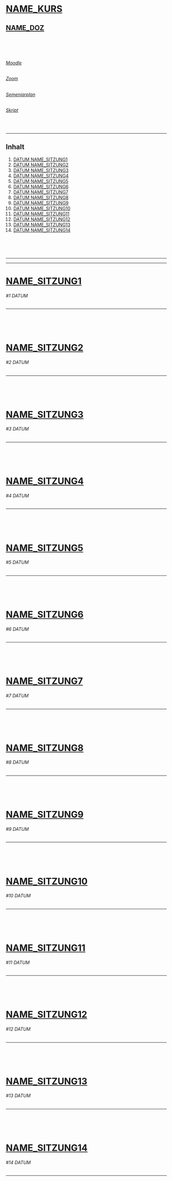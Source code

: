 
# [NAME_KURS](hispos) 

## [NAME_DOZ](hispos)



<br/>
<br/>
<br/>

###### [Moodle](link)

###### [Zoom](link)

###### [Semeniarplan](.pdf)


###### [Skript](.pdf)

<br/>

____________________________________________________________________________________________________________________________________________________________________________________________________________________________________________________________________



## Inhalt
1.  [DATUM NAME_SITZUNG1](#eins)
2.  [DATUM NAME_SITZUNG2](#zwei)
3.  [DATUM NAME_SITZUNG3](#drei)
4.  [DATUM NAME_SITZUNG4](#vier)
5.  [DATUM NAME_SITZUNG5](#fünf)
6.  [DATUM NAME_SITZUNG6](#sechs)
7.  [DATUM NAME_SITZUNG7](#sieben)
8.  [DATUM NAME_SITZUNG8](#acht)
9.  [DATUM NAME_SITZUNG9](#neun)
10. [DATUM NAME_SITZUNG10](#zehn)
11. [DATUM NAME_SITZUNG11](#elf)
12. [DATUM NAME_SITZUNG12](#zwölf)
13. [DATUM NAME_SITZUNG13](#dreizehn)
14. [DATUM NAME_SITZUNG14](#vierzehn)

<br/>
<br/>
<br/>

---

---

#  [NAME_SITZUNG1](link) <a name="eins"></a>

###### #1 DATUM




























____________________________________________________________________________________________________________________________________________________________________________________________________________________________________________________________________

<br/>
<br/>
<br/>



# [NAME_SITZUNG2](link) <a name="zwei"></a>

###### #2 DATUM






















____________________________________________________________________________________________________________________________________________________________________________________________________________________________________________________________________

<br/>
<br/>
<br/>


# [NAME_SITZUNG3](link) <a name="drei"></a>

###### #3 DATUM

























____________________________________________________________________________________________________________________________________________________________________________________________________________________________________________________________________

<br/>
<br/>
<br/>

# [NAME_SITZUNG4](link) <a name="vier"></a>

###### #4 DATUM






























____________________________________________________________________________________________________________________________________________________________________________________________________________________________________________________________________

<br/>
<br/>
<br/>

# [NAME_SITZUNG5](link) <a name="fünf"></a>

###### #5 DATUM
































____________________________________________________________________________________________________________________________________________________________________________________________________________________________________________________________________

<br/>
<br/>
<br/>

# [NAME_SITZUNG6](link) <a name="sechs"></a>

###### #6 DATUM



























____________________________________________________________________________________________________________________________________________________________________________________________________________________________________________________________________

<br/>
<br/>
<br/>

# [NAME_SITZUNG7](link) <a name="sieben"></a>

###### #7 DATUM
























____________________________________________________________________________________________________________________________________________________________________________________________________________________________________________________________________

<br/>
<br/>
<br/>

# [NAME_SITZUNG8](link) <a name="acht"></a>

###### #8 DATUM






























____________________________________________________________________________________________________________________________________________________________________________________________________________________________________________________________________

<br/>
<br/>
<br/>

# [NAME_SITZUNG9](link) <a name="neun"></a>

###### #9 DATUM

























____________________________________________________________________________________________________________________________________________________________________________________________________________________________________________________________________

<br/>
<br/>
<br/>

# [NAME_SITZUNG10](link) <a name="zehn"></a>

###### #10 DATUM




















____________________________________________________________________________________________________________________________________________________________________________________________________________________________________________________________________

<br/>
<br/>
<br/>

# [NAME_SITZUNG11](link) <a name="elf"></a>

###### #11 DATUM

















____________________________________________________________________________________________________________________________________________________________________________________________________________________________________________________________________

<br/>
<br/>
<br/>


# [NAME_SITZUNG12](link) <a name="zwölf"></a>

###### #12 DATUM























____________________________________________________________________________________________________________________________________________________________________________________________________________________________________________________________________

<br/>
<br/>
<br/>

# [NAME_SITZUNG13](link) <a name="dreizehn"></a>

###### #13 DATUM






















____________________________________________________________________________________________________________________________________________________________________________________________________________________________________________________________________

<br/>
<br/>
<br/>

# [NAME_SITZUNG14](link) <a name="vierzehn"></a>

###### #14 DATUM


















____________________________________________________________________________________________________________________________________________________________________________________________________________________________________________________________________

<br/>
<br/>
<br/>